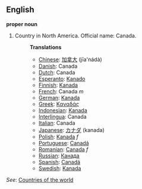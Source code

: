 ==English==

'''proper noun'''

# Country in North America. Official name: Canada.
#:'''Translations'''
#:*[[Chinese]]: [[加拿大]] (jīa'nádà)
#:*[[Danish]]: Canada
#:*[[Dutch]]: Canada
#:*[[Esperanto]]: [[Kanado]]
#:*[[Finnish]]: [[Kanada]]
#:*[[French]]: Canada ''m''
#:*[[German]]: [[Kanada]]
#:*[[Greek]]: [[Καναδάς]]
#:*[[Indonesian]]: [[Kanada]]
#:*[[Interlingua]]: Canada
#:*[[Italian]]: Canada
#:*[[Japanese]]: [[カナダ]] (kanada)
#:*[[Polish]]: [[Kanada]]  ''f''
#:*[[Portuguese]]: [[Canadá]]
#:*[[Romanian]]: [[Canada]] ''f''
#:*[[Russian]]: [[Канада]]
#:*[[Spanish]]: [[Canadá]]
#:*[[Swedish]]: [[Kanada]]

''See'': [[Countries of the world]]